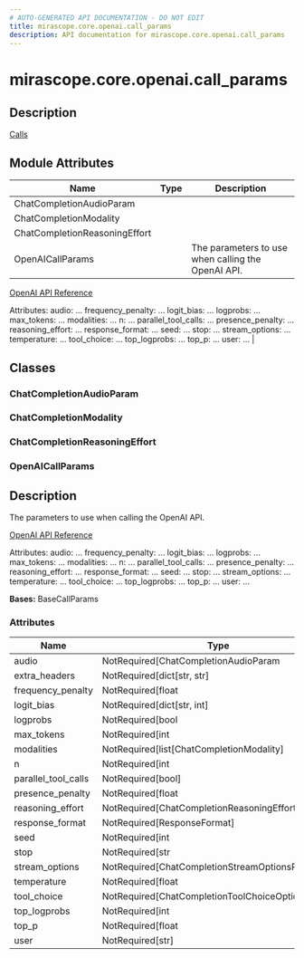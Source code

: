 ```yaml
---
# AUTO-GENERATED API DOCUMENTATION - DO NOT EDIT
title: mirascope.core.openai.call_params
description: API documentation for mirascope.core.openai.call_params
---
```


# mirascope.core.openai.call_params

<ApiType type="Module" />

## Description

<Info title="Usage">

[Calls](/docs/mirascope/learn/calls#provider-specific-parameters)

</Info>

## Module Attributes

| Name | Type | Description |
| ---- | ---- | ----------- |
| ChatCompletionAudioParam |  |  |
| ChatCompletionModality |  |  |
| ChatCompletionReasoningEffort |  |  |
| OpenAICallParams |  | The parameters to use when calling the OpenAI API.

[OpenAI API Reference](https://platform.openai.com/docs/api-reference/chat/create)

Attributes:
    audio: ...
    frequency_penalty: ...
    logit_bias: ...
    logprobs: ...
    max_tokens: ...
    modalities: ...
    n: ...
    parallel_tool_calls: ...
    presence_penalty: ...
    reasoning_effort: ...
    response_format: ...
    seed: ...
    stop: ...
    stream_options: ...
    temperature: ...
    tool_choice: ...
    top_logprobs: ...
    top_p: ...
    user: ... |

## Classes

### ChatCompletionAudioParam

<ApiType type="Class" />


### ChatCompletionModality

<ApiType type="Class" />


### ChatCompletionReasoningEffort

<ApiType type="Class" />


### OpenAICallParams

<ApiType type="Class" />

## Description

The parameters to use when calling the OpenAI API.

[OpenAI API Reference](https://platform.openai.com/docs/api-reference/chat/create)

Attributes:
    audio: ...
    frequency_penalty: ...
    logit_bias: ...
    logprobs: ...
    max_tokens: ...
    modalities: ...
    n: ...
    parallel_tool_calls: ...
    presence_penalty: ...
    reasoning_effort: ...
    response_format: ...
    seed: ...
    stop: ...
    stream_options: ...
    temperature: ...
    tool_choice: ...
    top_logprobs: ...
    top_p: ...
    user: ...

**Bases:** BaseCallParams

### Attributes

| Name | Type | Description |
| ---- | ---- | ----------- |
| audio | NotRequired[ChatCompletionAudioParam | None] |  |
| extra_headers | NotRequired[dict[str, str] | None] |  |
| frequency_penalty | NotRequired[float | None] |  |
| logit_bias | NotRequired[dict[str, int] | None] |  |
| logprobs | NotRequired[bool | None] |  |
| max_tokens | NotRequired[int | None] |  |
| modalities | NotRequired[list[ChatCompletionModality] | None] |  |
| n | NotRequired[int | None] |  |
| parallel_tool_calls | NotRequired[bool] |  |
| presence_penalty | NotRequired[float | None] |  |
| reasoning_effort | NotRequired[ChatCompletionReasoningEffort | None] |  |
| response_format | NotRequired[ResponseFormat] |  |
| seed | NotRequired[int | None] |  |
| stop | NotRequired[str | list[str] | None] |  |
| stream_options | NotRequired[ChatCompletionStreamOptionsParam | None] |  |
| temperature | NotRequired[float | None] |  |
| tool_choice | NotRequired[ChatCompletionToolChoiceOptionParam] |  |
| top_logprobs | NotRequired[int | None] |  |
| top_p | NotRequired[float | None] |  |
| user | NotRequired[str] |  |



